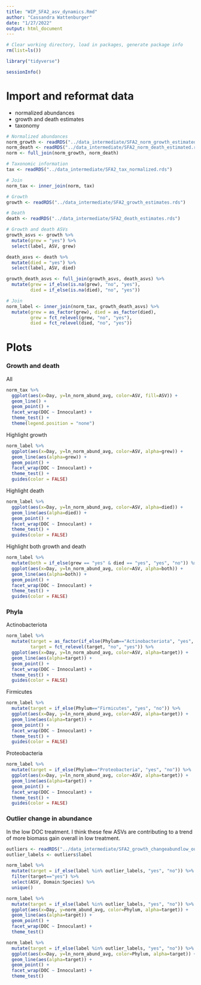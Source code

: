 ```yaml
---
title: "WIP_SFA2_asv_dynamics.Rmd"
author: "Cassandra Wattenburger"
date: "1/27/2022"
output: html_document
---
```


```r
# Clear working directory, load in packages, generate package info
rm(list=ls())

library("tidyverse")

sessionInfo()
```

# Import and reformat data

* normalized abundances
* growth and death estimates
* taxonomy

```r
# Normalized abundances
norm_growth <- readRDS("../data_intermediate/SFA2_norm_growth_estimated.rds")
norm_death <- readRDS("../data_intermediate/SFA2_norm_death_estimated.rds")
norm <- full_join(norm_growth, norm_death)

# Taxonomic information
tax <- readRDS("../data_intermediate/SFA2_tax_normalized.rds")

# Join
norm_tax <- inner_join(norm, tax)

# Growth
growth <- readRDS("../data_intermediate/SFA2_growth_estimates.rds")

# Death
death <- readRDS("../data_intermediate/SFA2_death_estimates.rds")

# Growth and death ASVs
growth_asvs <- growth %>% 
  mutate(grew = "yes") %>% 
  select(label, ASV, grew)

death_asvs <- death %>% 
  mutate(died = "yes") %>% 
  select(label, ASV, died)

growth_death_asvs <- full_join(growth_asvs, death_asvs) %>% 
  mutate(grew = if_else(is.na(grew), "no", "yes"),
         died = if_else(is.na(died), "no", "yes"))

# Join
norm_label <- inner_join(norm_tax, growth_death_asvs) %>% 
  mutate(grew = as_factor(grew), died = as_factor(died),
         grew = fct_relevel(grew, "no", "yes"),
         died = fct_relevel(died, "no", "yes"))
```

# Plots

### Growth and death

All

```r
norm_tax %>%
  ggplot(aes(x=Day, y=ln_norm_abund_avg, color=ASV, fill=ASV)) +
  geom_line() +
  geom_point() +
  facet_wrap(DOC ~ Innoculant) +
  theme_test() +
  theme(legend.position = "none")
```

Highlight growth

```r
norm_label %>%
  ggplot(aes(x=Day, y=ln_norm_abund_avg, color=ASV, alpha=grew)) +
  geom_line(aes(alpha=grew)) +
  geom_point() +
  facet_wrap(DOC ~ Innoculant) +
  theme_test() +
  guides(color = FALSE)
```

Highlight death

```r
norm_label %>%
  ggplot(aes(x=Day, y=ln_norm_abund_avg, color=ASV, alpha=died)) +
  geom_line(aes(alpha=died)) +
  geom_point() +
  facet_wrap(DOC ~ Innoculant) +
  theme_test() +
  guides(color = FALSE)
```

Highlight both growth and death

```r
norm_label %>%
  mutate(both = if_else(grew == "yes" & died == "yes", "yes", "no")) %>% 
  ggplot(aes(x=Day, y=ln_norm_abund_avg, color=ASV, alpha=both)) +
  geom_line(aes(alpha=both)) +
  geom_point() +
  facet_wrap(DOC ~ Innoculant) +
  theme_test() +
  guides(color = FALSE)
```

### Phyla

Actinobacteriota

```r
norm_label %>%
  mutate(target = as_factor(if_else(Phylum=="Actinobacteriota", "yes", "no")),
         target = fct_relevel(target, "no", "yes")) %>%
  ggplot(aes(x=Day, y=ln_norm_abund_avg, color=ASV, alpha=target)) +
  geom_line(aes(alpha=target)) +
  geom_point() +
  facet_wrap(DOC ~ Innoculant) +
  theme_test() +
  guides(color = FALSE)
```

Firmicutes

```r
norm_label %>%
  mutate(target = if_else(Phylum=="Firmicutes", "yes", "no")) %>% 
  ggplot(aes(x=Day, y=ln_norm_abund_avg, color=ASV, alpha=target)) +
  geom_line(aes(alpha=target)) +
  geom_point() +
  facet_wrap(DOC ~ Innoculant) +
  theme_test() +
  guides(color = FALSE)
```

Proteobacteria

```r
norm_label %>%
  mutate(target = if_else(Phylum=="Proteobacteria", "yes", "no")) %>% 
  ggplot(aes(x=Day, y=ln_norm_abund_avg, color=ASV, alpha=target)) +
  geom_line(aes(alpha=target)) +
  geom_point() +
  facet_wrap(DOC ~ Innoculant) +
  theme_test() +
  guides(color = FALSE)
```

### Outlier change in abundance

In the low DOC treatment. I think these few ASVs are contributing to a trend of more biomass gain overall in low treatment.

```r
outliers <- readRDS("../data_intermediate/SFA2_growth_changeabundlow_outliers.rds")
outlier_labels <- outliers$label

norm_label %>% 
  mutate(target = if_else(label %in% outlier_labels, "yes", "no")) %>% 
  filter(target=="yes") %>% 
  select(ASV, Domain:Species) %>% 
  unique()
```

```r
norm_label %>% 
  mutate(target = if_else(label %in% outlier_labels, "yes", "no")) %>% 
  ggplot(aes(x=Day, y=norm_abund_avg, color=Phylum, alpha=target)) +
  geom_line(aes(alpha=target)) +
  geom_point() +
  facet_wrap(DOC ~ Innoculant) +
  theme_test()

norm_label %>% 
  mutate(target = if_else(label %in% outlier_labels, "yes", "no")) %>% 
  ggplot(aes(x=Day, y=ln_norm_abund_avg, color=Phylum, alpha=target)) +
  geom_line(aes(alpha=target)) +
  geom_point() +
  facet_wrap(DOC ~ Innoculant) +
  theme_test()
```

